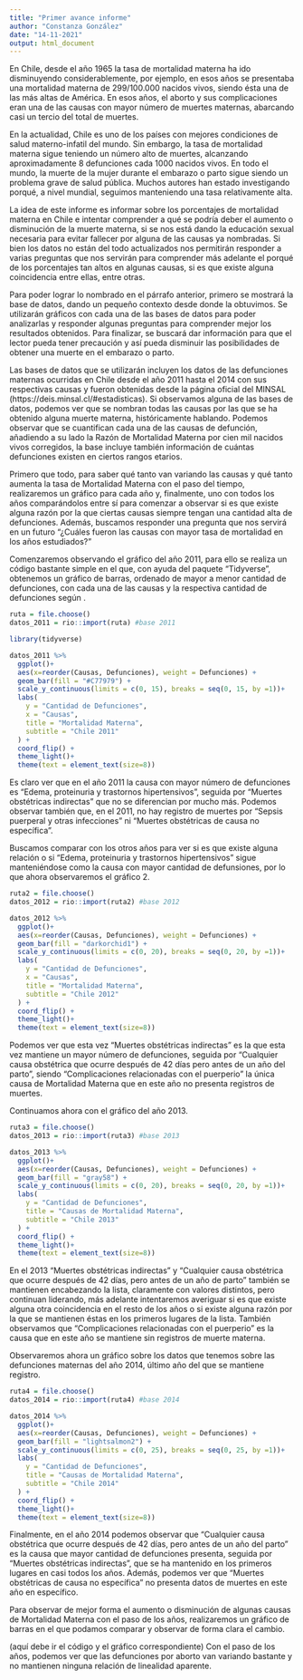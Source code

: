 ```yaml
---
title: "Primer avance informe"
author: "Constanza González"
date: "14-11-2021"
output: html_document
---
```


En Chile, desde el año 1965 la tasa de mortalidad materna ha ido disminuyendo considerablemente, por ejemplo, en esos años se presentaba una mortalidad materna de 299/100.000 nacidos vivos, siendo ésta una de las más altas de América. En esos años, el aborto y sus complicaciones eran una de las causas con mayor número de muertes maternas, abarcando casi un tercio del total de muertes.

En la actualidad, Chile es uno de los países con mejores condiciones de salud materno-infatil del mundo. Sin embargo, la tasa de mortalidad materna sigue teniendo un número alto de muertes, alcanzando aproximadamente 8 defunciones cada 1000 nacidos vivos. En todo el mundo, la muerte de la mujer durante el embarazo o parto sigue siendo un problema grave de salud pública. Muchos autores han estado investigando porqué, a nivel mundial, seguimos manteniendo una tasa relativamente alta. 

La idea de este informe es informar sobre los porcentajes de mortalidad materna en Chile e intentar comprender a qué se podría deber el aumento o disminución de la muerte materna, si se nos está dando la educación sexual necesaria para evitar fallecer por alguna de las causas ya nombradas. Si bien los datos no están del todo actualizados nos permitirán responder a varias preguntas que nos servirán para comprender más adelante el porqué de los porcentajes tan altos en algunas causas, si es que existe alguna coincidencia entre ellas, entre otras.

Para poder lograr lo nombrado en el párrafo anterior, primero se mostrará la base de datos, dando un pequeño contexto desde donde la obtuvimos. Se utilizarán gráficos con cada una de las bases de datos para poder analizarlas y responder algunas preguntas para comprender mejor los resultados obtenidos. Para finalizar, se buscará dar información para que el lector pueda tener precaución y así pueda disminuir las posibilidades de obtener una muerte en el embarazo o parto. 

Las bases de datos que se utilizarán incluyen los datos de las defunciones maternas ocurridas en Chile desde el año 2011 hasta el 2014 con sus respectivas causas y fueron obtenidas desde la página oficial del MINSAL (https://deis.minsal.cl/#estadisticas). 
Si observamos alguna de las bases de datos, podemos ver que se nombran todas las causas por las que se ha obtenido alguna muerte materna, históricamente hablando. Podemos observar que se cuantifican cada una de las causas de defunción, añadiendo a su lado la Razón de Mortalidad Materna por cien mil nacidos vivos corregidos, la base incluye también información de cuántas defunciones existen en ciertos rangos etarios. 

Primero que todo, para saber qué tanto van variando las causas y qué tanto aumenta la tasa de Mortalidad Materna con el paso del tiempo, realizaremos un gráfico para cada año y, finalmente, uno con todos los años comparándolos entre sí para comenzar a observar si es que existe alguna razón por la que ciertas causas siempre tengan una cantidad alta de defunciones. Además, buscamos responder una pregunta que nos servirá en un futuro "¿Cuáles fueron las causas con mayor tasa de mortalidad en los años estudiados?"

Comenzaremos observando el gráfico del año 2011, para ello se realiza un código bastante simple en el que, con ayuda del paquete "Tidyverse", obtenemos un gráfico de barras, ordenado de mayor a menor cantidad de defunciones, con cada una de las causas y la respectiva cantidad de defunciones según .

```r
ruta = file.choose()
datos_2011 = rio::import(ruta) #base 2011

library(tidyverse)
```

```r
datos_2011 %>% 
  ggplot()+
  aes(x=reorder(Causas, Defunciones), weight = Defunciones) +
  geom_bar(fill = "#C77979") +
  scale_y_continuous(limits = c(0, 15), breaks = seq(0, 15, by =1))+
  labs(
    y = "Cantidad de Defunciones",
    x = "Causas",
    title = "Mortalidad Materna",
    subtitle = "Chile 2011"
  ) +
  coord_flip() +
  theme_light()+
  theme(text = element_text(size=8))
```


Es claro ver que en el año 2011 la causa con mayor número de defunciones es "Edema, proteinuria y trastornos hipertensivos", seguida por "Muertes obstétricas indirectas" que no se diferencian por mucho más. Podemos observar también que, en el 2011, no hay registro de muertes por "Sepsis puerperal y otras infecciones" ni "Muertes obstétricas de causa no específica". 

Buscamos comparar con los otros años para ver si es que existe alguna relación o si "Edema, proteinuria y trastornos hipertensivos" sigue manteniéndose como la causa con mayor cantidad de defunsiones, por lo que ahora observaremos el gráfico 2.

```r
ruta2 = file.choose()
datos_2012 = rio::import(ruta2) #base 2012

datos_2012 %>% 
  ggplot()+
  aes(x=reorder(Causas, Defunciones), weight = Defunciones) +
  geom_bar(fill = "darkorchid1") +
  scale_y_continuous(limits = c(0, 20), breaks = seq(0, 20, by =1))+
  labs(
    y = "Cantidad de Defunciones",
    x = "Causas",
    title = "Mortalidad Materna",
    subtitle = "Chile 2012"
  ) +
  coord_flip() +
  theme_light()+
  theme(text = element_text(size=8))

```



Podemos ver que esta vez "Muertes obstétricas indirectas" es la que esta vez mantiene un mayor número de defunciones, seguida por "Cualquier causa obstétrica que ocurre después de 42 días pero antes de un año del parto", siendo "Complicaciones relacionadas con el puerperio" la única causa de Mortalidad Materna que en este año no presenta registros de muertes. 

Continuamos ahora con el gráfico del año 2013.


```r
ruta3 = file.choose()
datos_2013 = rio::import(ruta3) #base 2013

datos_2013 %>% 
  ggplot()+
  aes(x=reorder(Causas, Defunciones), weight = Defunciones) +
  geom_bar(fill = "gray58") +
  scale_y_continuous(limits = c(0, 20), breaks = seq(0, 20, by =1))+
  labs(
    y = "Cantidad de Defunciones",
    title = "Causas de Mortalidad Materna",
    subtitle = "Chile 2013"
  ) +
  coord_flip() +
  theme_light()+
  theme(text = element_text(size=8))
```


En el 2013 "Muertes obstétricas indirectas" y "Cualquier causa obstétrica que ocurre después de 42 días, pero antes de un año de parto" también se mantienen encabezando la lista, claramente con valores distintos, pero continuan liderando, más adelante intentaremos averiguar si es que existe alguna otra coincidencia en el resto de los años o si existe alguna razón por la que se mantienen éstas en los primeros lugares de la lista. También observamos que "Complicaciones relacionadas con el puerperio" es la causa que en este año se mantiene sin registros de muerte materna.

Observaremos ahora un gráfico sobre los datos que tenemos sobre las defunciones maternas del año 2014, último año del que se mantiene registro. 

```r
ruta4 = file.choose()
datos_2014 = rio::import(ruta4) #base 2014

datos_2014 %>% 
  ggplot()+
  aes(x=reorder(Causas, Defunciones), weight = Defunciones) +
  geom_bar(fill = "lightsalmon2") +
  scale_y_continuous(limits = c(0, 25), breaks = seq(0, 25, by =1))+
  labs(
    y = "Cantidad de Defunciones",
    title = "Causas de Mortalidad Materna",
    subtitle = "Chile 2014"
  ) +
  coord_flip() +
  theme_light()+
  theme(text = element_text(size=8))
```



Finalmente, en el año 2014 podemos observar que "Cualquier causa obstétrica que ocurre después de 42 días, pero antes de un año del parto" es la causa que mayor cantidad de defunciones presenta, seguida por "Muertes obstétricas indirectas", que se ha mantenido en los primeros lugares en casi todos los años. Además, podemos ver que "Muertes obstétricas de causa no específica" no presenta datos de muertes en este año en específico. 

Para observar de mejor forma el aumento o disminución de algunas causas de Mortalidad Materna con el paso de los años, realizaremos un gráfico de barras en el que podamos comparar y observar de forma clara el cambio. 

(aquí debe ir el código y el gráfico correspondiente)
Con el paso de los años, podemos ver que las defunciones por aborto van variando bastante y no mantienen ninguna relación de linealidad aparente. 
